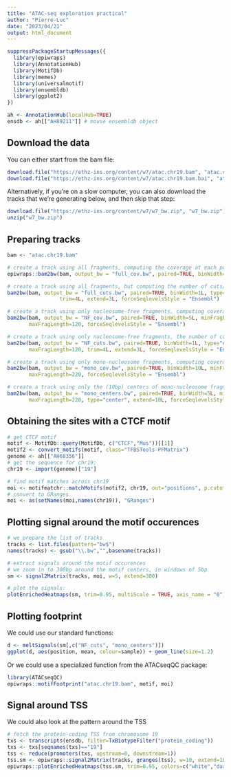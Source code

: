 ```yaml
---
title: "ATAC-seq exploration practical"
author: "Pierre-Luc"
date: "2023/04/21"
output: html_document
---
```


```r
suppressPackageStartupMessages({
  library(epiwraps)
  library(AnnotationHub)
  library(MotifDb)
  library(memes)
  library(universalmotif)
  library(ensembldb)
  library(ggplot2)
})

ah <- AnnotationHub(localHub=TRUE)
ensdb <- ah[["AH89211"]] # mouse ensembldb object
```


## Download the data

You can either start from the bam file:

```r
download.file("https://ethz-ins.org/content/w7/atac.chr19.bam", "atac.chr19.bam", mode="wb")
download.file("https://ethz-ins.org/content/w7/atac.chr19.bam.bai", "atac.chr19.bam.bai", mode="wb")
```

Alternatively, if you're on a slow computer, you can also download the tracks that we're generating below, and then skip that step:
```r
download.file("https://ethz-ins.org/content/w7/w7_bw.zip", "w7_bw.zip")
unzip("w7_bw.zip")
```


## Preparing tracks

```r
bam <- "atac.chr19.bam"

# create a track using all fragments, computing the coverage at each position (and force Ensembl naming)
epiwraps::bam2bw(bam, output_bw = "full_cov.bw", paired=TRUE, binWidth=10L, forceSeqlevelsStyle = "Ensembl")

# create a track using all fragments, but computing the number of cuts/insertion sites at each position
bam2bw(bam, output_bw = "full_cuts.bw", paired=TRUE, binWidth=1L, type="ends", 
                 trim=4L, extend=3L, forceSeqlevelsStyle = "Ensembl")

# create a track using only nucleosome-free fragments, computing coverage
bam2bw(bam, output_bw = "NF_cov.bw", paired=TRUE, binWidth=5L, minFragLength=30, 
       maxFragLength=120, forceSeqlevelsStyle = "Ensembl")

# create a track using only nucleosome-free fragments, the number of cuts/insertion sites at each position
bam2bw(bam, output_bw = "NF_cuts.bw", paired=TRUE, binWidth=1L, type="ends", minFragLength=30, 
       maxFragLength=120, trim=4L, extend=3L, forceSeqlevelsStyle = "Ensembl")

# create a track using only mono-nucleosome fragments, computing coverage
bam2bw(bam, output_bw = "mono_cov.bw", paired=TRUE, binWidth=10L, minFragLength=140,
       maxFragLength=220, forceSeqlevelsStyle = "Ensembl")

# create a track using only the (10bp) centers of mono-nucleosome fragments
bam2bw(bam, output_bw = "mono_centers.bw", paired=TRUE, binWidth=5L, minFragLength=140, trim=4L,
       maxFragLength=220, type="center", extend=10L, forceSeqlevelsStyle = "Ensembl")
```


## Obtaining the sites with a CTCF motif

```r
# get CTCF motif
motif <- MotifDb::query(MotifDb, c("CTCF","Mus"))[[1]]
motif2 <- convert_motifs(motif, class="TFBSTools-PFMatrix")
genome <- ah[["AH68356"]]
# get the sequence for chr19:
chr19 <- import(genome)["19"]

# find motif matches across chr19
moi <- motifmatchr::matchMotifs(motif2, chr19, out="positions", p.cutoff=1e-5)[[1]]
# convert to GRanges
moi <- as(setNames(moi,names(chr19)), "GRanges")
```

## Plotting signal around the motif occurences

```r
# we prepare the list of tracks
tracks <- list.files(pattern="bw$")
names(tracks) <- gsub("\\.bw","",basename(tracks))

# extract signals around the motif occurences
# we zoom in to 300bp around the motif centers, in windows of 5bp
sm <- signal2Matrix(tracks, moi, w=5, extend=300)

# plot the signals:
plotEnrichedHeatmaps(sm, trim=0.95, multiScale = TRUE, axis_name = "0")
```


## Plotting footprint

We could use our standard functions:

```r
d <- meltSignals(sm[,c("NF_cuts", "mono_centers")])
ggplot(d, aes(position, mean, colour=sample)) + geom_line(size=1.2)
```

Or we could use a specialized function from the ATACseqQC package:

```r
library(ATACseqQC)
epiwraps::motifFootprint("atac.chr19.bam", motif, moi)
```

## Signal around TSS

We could also look at the pattern around the TSS

```r
# fetch the protein-coding TSS from chromosome 19
txs <- transcripts(ensdb, filter=TxBiotypeFilter("protein_coding"))
txs <- txs[seqnames(txs)=="19"]
tss <- reduce(promoters(txs, upstream=0, downstream=1))
tss.sm <- epiwraps::signal2Matrix(tracks, granges(tss), w=10, extend=1000)
epiwraps::plotEnrichedHeatmaps(tss.sm, trim=0.95, colors=c("white","darkred"), multiScale=TRUE, axis_name="TSS")
```
